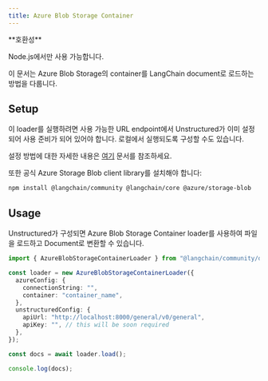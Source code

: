 ```yaml
---
title: Azure Blob Storage Container
---
```


<Tip>
**호환성**

Node.js에서만 사용 가능합니다.
</Tip>

이 문서는 Azure Blob Storage의 container를 LangChain document로 로드하는 방법을 다룹니다.

## Setup

이 loader를 실행하려면 사용 가능한 URL endpoint에서 Unstructured가 이미 설정되어 사용 준비가 되어 있어야 합니다. 로컬에서 실행되도록 구성할 수도 있습니다.

설정 방법에 대한 자세한 내용은 [여기](/oss/integrations/document_loaders/file_loaders/unstructured) 문서를 참조하세요.

또한 공식 Azure Storage Blob client library를 설치해야 합니다:

```bash npm
npm install @langchain/community @langchain/core @azure/storage-blob
```

## Usage

Unstructured가 구성되면 Azure Blob Storage Container loader를 사용하여 파일을 로드하고 Document로 변환할 수 있습니다.

```typescript
import { AzureBlobStorageContainerLoader } from "@langchain/community/document_loaders/web/azure_blob_storage_container";

const loader = new AzureBlobStorageContainerLoader({
  azureConfig: {
    connectionString: "",
    container: "container_name",
  },
  unstructuredConfig: {
    apiUrl: "http://localhost:8000/general/v0/general",
    apiKey: "", // this will be soon required
  },
});

const docs = await loader.load();

console.log(docs);
```